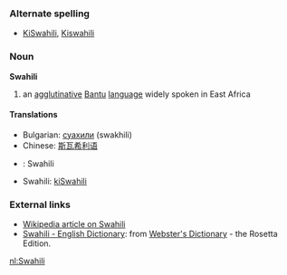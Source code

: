 ===Alternate spelling===
*[[KiSwahili]], [[Kiswahili]]

===Noun===
'''Swahili'''

# an [[agglutinative]] [[Bantu]] [[language]] widely spoken in East Africa

====Translations====
*Bulgarian: [[суахили]] (swakhili)
*Chinese: [[斯瓦希利语]]
*{{msg:nl}}: Swahili
*Swahili: [[kiSwahili]]

===External links===
*[[en:Swahili|Wikipedia article on Swahili]]
*[http://www.websters-online-dictionary.org/definition/Swahili-english/ Swahili - English Dictionary]: from [http://www.websters-online-dictionary.org/ Webster's Dictionary] - the Rosetta Edition.

[[nl:Swahili]]